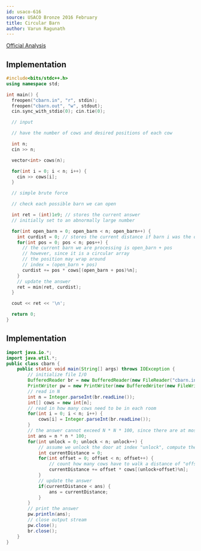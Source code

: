 ```yaml
---
id: usaco-616
source: USACO Bronze 2016 February
title: Circular Barn
author: Varun Ragunath
---
```


[Official Analysis](http://www.usaco.org/current/data/sol_cbarn_bronze_feb16.html)

<LanguageSection>
<CPPSection>

## Implementation

```cpp
#include<bits/stdc++.h>
using namespace std;

int main() {
  freopen("cbarn.in", "r", stdin);
  freopen("cbarn.out", "w", stdout);
  cin.sync_with_stdio(0); cin.tie(0);

  // input

  // have the number of cows and desired positions of each cow

  int n;
  cin >> n;

  vector<int> cows(n);

  for(int i = 0; i < n; i++) {
    cin >> cows[i];
  }

  // simple brute force

  // check each possible barn we can open

  int ret = (int)1e9; // stores the current answer
  // initially set to an abnormally large number

  for(int open_barn = 0; open_barn < n; open_barn++) {
    int curdist = 0; // stores the current distance if barn i was the opened barn
    for(int pos = 0; pos < n; pos++) {
      // the current barn we are processing is open_barn + pos
      // however, since it is a circular array 
      // the position may wrap around
      // index = (open_barn + pos)
      curdist += pos * cows[(open_barn + pos)%n];
    }
    // update the answer
    ret = min(ret, curdist);
  }

  cout << ret << '\n';

  return 0;
}

```

</CPPSection>
	
<JavaSection>
	
## Implementation	
	
```java
import java.io.*;
import java.util.*;
public class cbarn {
	public static void main(String[] args) throws IOException {
		// initialize file I/O
		BufferedReader br = new BufferedReader(new FileReader("cbarn.in"));
		PrintWriter pw = new PrintWriter(new BufferedWriter(new FileWriter("cbarn.out")));
		// read in N
		int n = Integer.parseInt(br.readLine());
		int[] cows = new int[n];
		// read in how many cows need to be in each room
		for(int i = 0; i < n; i++) {
			cows[i] = Integer.parseInt(br.readLine());
		}
		// the answer cannot exceed N * N * 100, since there are at most 100N cows, each of which can move at most N
		int ans = n * n * 100;
		for(int unlock = 0; unlock < n; unlock++) {
			// assume we unlock the door at index "unlock", compute the distance all cows travel
			int currentDistance = 0;
			for(int offset = 0; offset < n; offset++) {
				// count how many cows have to walk a distance of "offset"
				currentDistance += offset * cows[(unlock+offset)%n];
			}
			// update the answer
			if(currentDistance < ans) {
				ans = currentDistance;
			}
		}
		// print the answer
		pw.println(ans);
		// close output stream
		pw.close();
		br.close();
	}
}
```
	
</JavaSection>
	
</LanguageSection>
